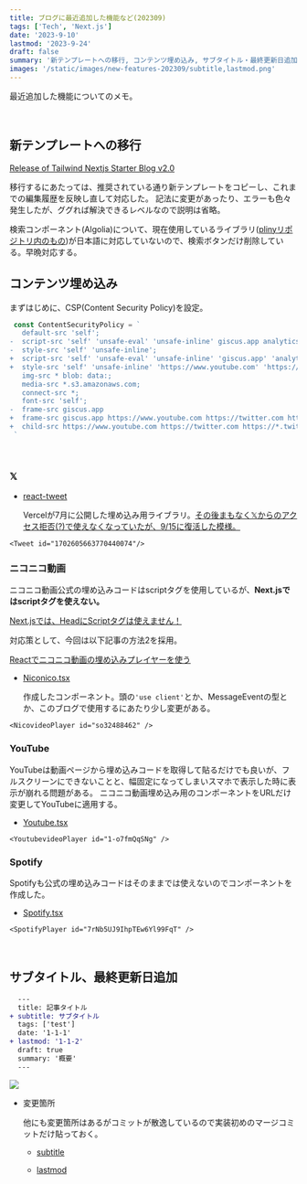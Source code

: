 ```yaml
---
title: ブログに最近追加した機能など(202309)
tags: ['Tech', 'Next.js']
date: '2023-9-10'
lastmod: '2023-9-24'
draft: false
summary: '新テンプレートへの移行, コンテンツ埋め込み, サブタイトル・最終更新日追加'
images: '/static/images/new-features-202309/subtitle,lastmod.png'
---
```


最近追加した機能についてのメモ。

<TOCInline toc={props.toc} asDisclosure />

<br />

## 新テンプレートへの移行

[Release of Tailwind Nextjs Starter Blog v2.0](https://tailwind-nextjs-starter-blog.vercel.app/blog/release-of-tailwind-nextjs-starter-blog-v2.0)

移行するにあたっては、推奨されている通り新テンプレートをコピーし、これまでの編集履歴を反映し直して対応した。
記法に変更があったり、エラーも色々発生したが、ググれば解決できるレベルなので説明は省略。

検索コンポーネント(Algolia)について、現在使用しているライブラリ([plinyリポジトリ内のもの](https://github.com/timlrx/pliny))が日本語に対応していないので、検索ボタンだけ削除している。早晩対応する。

## コンテンツ埋め込み

まずはじめに、CSP(Content Security Policy)を設定。

```diff-js:next.config.js
 const ContentSecurityPolicy = `
   default-src 'self';
-  script-src 'self' 'unsafe-eval' 'unsafe-inline' giscus.app analytics.umami.is;
-  style-src 'self' 'unsafe-inline';
+  script-src 'self' 'unsafe-eval' 'unsafe-inline' 'giscus.app' 'analytics.umami.is' 'https://twitter.com' 'https://*.twitter.com' 'https://syndication.twitter.com' 'https://www.nicovideo.jp' 'https://open.spotify.com';
+  style-src 'self' 'unsafe-inline' 'https://www.youtube.com' 'https://twitter.com' 'https://*.twitter.com' 'https://syndication.twitter.com' 'https://www.nicovideo.jp' 'https://open.spotify.com';
   img-src * blob: data:;
   media-src *.s3.amazonaws.com;
   connect-src *;
   font-src 'self';
-  frame-src giscus.app
+  frame-src giscus.app https://www.youtube.com https://twitter.com https://*.twitter.com https://syndication.twitter.com https://www.nicovideo.jp https://ext.nicovideo.jp https://open.spotify.com;
+  child-src https://www.youtube.com https://twitter.com https://*.twitter.com https://syndication.twitter.com https://www.nicovideo.jp https://ext.nicovideo.jp https://open.spotify.com;
 `
```

<br />

### 𝕏

- [react-tweet](https://github.com/vercel/react-tweet)

  Vercelが7月に公開した埋め込み用ライブラリ。[その後まもなく𝕏からのアクセス拒否(?)で使えなくなっていたが、9/15に復活した模様。](https://github.com/vercel/react-tweet/issues/137#issuecomment-1720148509)

```
<Tweet id="1702605663770440074"/>
```

<Tweet id="1702605663770440074"/>

### ニコニコ動画

ニコニコ動画公式の埋め込みコードはscriptタグを使用しているが、**Next.jsではscriptタグを使えない。**

[Next.jsでは、HeadにScriptタグは使えません！](https://zenn.dev/hatsumihayashi/articles/3834902cf5ac4e)

対応策として、今回は以下記事の方法2を採用。

[Reactでニコニコ動画の埋め込みプレイヤーを使う](https://qiita.com/fanta_cps/items/13e0819e0c1db111186c)

- [Niconico.tsx](https://github.com/reiji990/blog/blob/main/components/Niconico.tsx)

  作成したコンポーネント。頭の`'use client'`とか、MessageEventの型とか、このブログで使用するにあたり少し変更がある。

```
<NicovideoPlayer id="so32488462" />
```

<NicovideoPlayer id="so32488462" />

### YouTube

YouTubeは動画ページから埋め込みコードを取得して貼るだけでも良いが、フルスクリーンにできないことと、幅固定になってしまいスマホで表示した時に表示が崩れる問題がある。
ニコニコ動画埋め込み用のコンポーネントをURLだけ変更してYouTubeに適用する。

- [Youtube.tsx](https://github.com/reiji990/blog/blob/main/components/Youtube.tsx)

```
<YoutubevideoPlayer id="1-o7fmQqSNg" />
```

<YoutubevideoPlayer id="1-o7fmQqSNg" />

### Spotify

Spotifyも公式の埋め込みコードはそのままでは使えないのでコンポーネントを作成した。

- [Spotify.tsx](https://github.com/reiji990/blog/blob/main/components/Spotify.tsx)

```
<SpotifyPlayer id="7rNb5UJ9IhpTEw6Yl99FqT" />
```

<SpotifyPlayer id="7rNb5UJ9IhpTEw6Yl99FqT" />

<br />

## サブタイトル、最終更新日追加

```diff
  ---
  title: 記事タイトル
+ subtitle: サブタイトル
  tags: ['test']
  date: '1-1-1'
+ lastmod: '1-1-2'
  draft: true
  summary: '概要'
  ---
```

<div className="my-1 w-full overflow-hidden px-2 xl:my-1 xl:w-1/2 xl:px-2">
  <img
    art="サブタイトル、最終更新日"
    src="/static/images/new-features-202309/subtitle,lastmod.png"
  />
</div>

- 変更箇所

  他にも変更箇所はあるがコミットが散逸しているので実装初めのマージコミットだけ貼っておく。

  - [subtitle](https://github.com/reiji990/blog/commit/e880bd5b27626bef73ed27bf3f67e6da57fcdc0c)

  - [lastmod](https://github.com/reiji990/blog/commit/607f33351d80b9490c4c53e0bbe4d4eacfe33a27)
